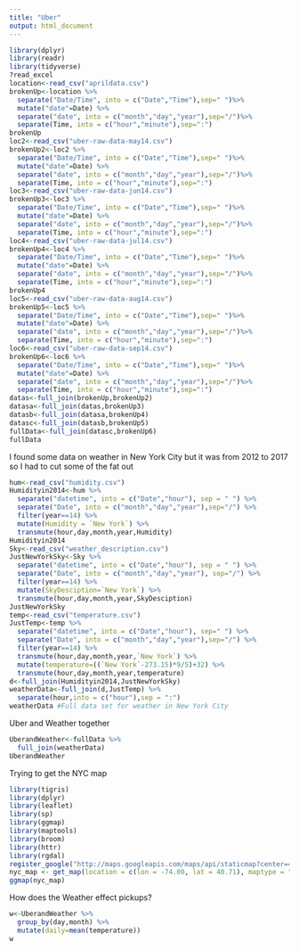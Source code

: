 ```yaml
---
title: "Uber"
output: html_document
---
```


```r
library(dplyr)
library(readr)
library(tidyverse)
?read_excel
location<-read_csv("aprildata.csv") 
brokenUp<-location %>% 
  separate("Date/Time", into = c("Date","Time"),sep=" ")%>%
  mutate("date"=Date) %>% 
  separate("date", into = c("month","day","year"),sep="/")%>% 
  separate(Time, into = c("hour","minute"),sep=":")
brokenUp
loc2<-read_csv("uber-raw-data-may14.csv")
brokenUp2<-loc2 %>% 
  separate("Date/Time", into = c("Date","Time"),sep=" ")%>%
  mutate("date"=Date) %>% 
  separate("date", into = c("month","day","year"),sep="/")%>% 
  separate(Time, into = c("hour","minute"),sep=":")
loc3<-read_csv("uber-raw-data-jun14.csv")
brokenUp3<-loc3 %>% 
  separate("Date/Time", into = c("Date","Time"),sep=" ")%>%
  mutate("date"=Date) %>% 
  separate("date", into = c("month","day","year"),sep="/")%>% 
  separate(Time, into = c("hour","minute"),sep=":")
loc4<-read_csv("uber-raw-data-jul14.csv")
brokenUp4<-loc4 %>% 
  separate("Date/Time", into = c("Date","Time"),sep=" ")%>%
  mutate("date"=Date) %>% 
  separate("date", into = c("month","day","year"),sep="/")%>% 
  separate(Time, into = c("hour","minute"),sep=":")
brokenUp4
loc5<-read_csv("uber-raw-data-aug14.csv")
brokenUp5<-loc5 %>% 
  separate("Date/Time", into = c("Date","Time"),sep=" ")%>%
  mutate("date"=Date) %>% 
  separate("date", into = c("month","day","year"),sep="/")%>% 
  separate(Time, into = c("hour","minute"),sep=":")
loc6<-read_csv("uber-raw-data-sep14.csv")
brokenUp6<-loc6 %>% 
  separate("Date/Time", into = c("Date","Time"),sep=" ")%>%
  mutate("date"=Date) %>% 
  separate("date", into = c("month","day","year"),sep="/")%>% 
  separate(Time, into = c("hour","minute"),sep=":")
datas<-full_join(brokenUp,brokenUp2)
datasa<-full_join(datas,brokenUp3)
datasb<-full_join(datasa,brokenUp4)
datasc<-full_join(datasb,brokenUp5)
fullData<-full_join(datasc,brokenUp6)
fullData
```
I found some data on weather in New York City but it was from 2012 to 2017 so I had to cut some of the fat out
```r
hum<-read_csv("humidity.csv")
Humidityin2014<-hum %>% 
  separate("datetime", into = c("Date","hour"), sep = " ") %>% 
  separate("Date", into = c("month","day","year"),sep="/") %>% 
  filter(year==14) %>% 
  mutate(Humidity = `New York`) %>% 
  transmute(hour,day,month,year,Humidity)
Humidityin2014
Sky<-read_csv("weather_description.csv")
JustNewYorkSky<-Sky %>% 
  separate("datetime", into = c("Date","hour"), sep = " ") %>% 
  separate("Date", into = c("month","day","year"), sep="/") %>% 
  filter(year==14) %>% 
  mutate(SkyDesciption=`New York`) %>% 
  transmute(hour,day,month,year,SkyDesciption)
JustNewYorkSky
temp<-read_csv("temperature.csv")
JustTemp<-temp %>% 
  separate("datetime", into = c("Date","hour"), sep=" ") %>% 
  separate("Date", into = c("month","day","year"),sep="/") %>% 
  filter(year==14) %>% 
  transmute(hour,day,month,year,`New York`) %>% 
  mutate(temperature=((`New York`-273.15)*9/5)+32) %>% 
  transmute(hour,day,month,year,temperature)
d<-full_join(Humidityin2014,JustNewYorkSky)
weatherData<-full_join(d,JustTemp) %>% 
  separate(hour,into = c("hour"),sep = ":")
weatherData #Full data set for weather in New York City 
```
Uber and Weather together
```r
UberandWeather<-fullData %>% 
  full_join(weatherData)
UberandWeather
```
Trying to get the NYC map
```r
library(tigris)
library(dplyr)
library(leaflet)
library(sp)
library(ggmap)
library(maptools)
library(broom)
library(httr)
library(rgdal)
register_google("http://maps.googleapis.com/maps/api/staticmap?center=40.71,-74&zoom=11&size=640x640&scale=2&maptype=terrain&language=en-EN&sensor=false")
nyc_map <- get_map(location = c(lon = -74.00, lat = 40.71), maptype = "terrain", zoom = 11)
ggmap(nyc_map)

```
How does the Weather effect pickups?
```r
w<-UberandWeather %>% 
  group_by(day,month) %>% 
  mutate(daily=mean(temperature))
w
```


